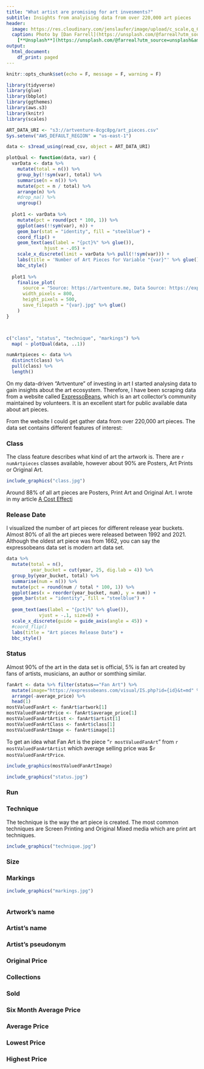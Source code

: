 ```yaml
---
title: "What artist are promising for art invesments?"
subtitle: Insights from analyising data from over 220,000 art pieces
header:
  image: https://res.cloudinary.com/jenslaufer/image/upload/c_scale,q_68,w_600/v1612972542/dan-farrell-fT49QnFucQ8-unsplash.jpg
  caption: Photo by [Dan Farrell](https://unsplash.com/@farreal?utm_source=unsplash&amp;utm_medium=referral&amp;utm_content=creditCopyText)
    [**Unsplash**](https://unsplash.com/@farreal?utm_source=unsplash&amp;utm_medium=referral&amp;utm_content=creditCopyText)
output:
  html_document:
    df_print: paged
---
```


```r
knitr::opts_chunk$set(echo = F, message = F, warning = F)
```

```r
library(tidyverse)
library(glue)
library(bbplot)
library(ggthemes)
library(aws.s3)
library(knitr)
library(scales)
```

```r
ART_DATA_URI <- "s3://artventure-8cgc8pg/art_pieces.csv"
Sys.setenv("AWS_DEFAULT_REGION" = "us-east-1")
```


```r
data <- s3read_using(read_csv, object = ART_DATA_URI) 
```




```r
plotQual <- function(data, var) {
  varData <- data %>%
    mutate(total = n()) %>%
    group_by(!!sym(var), total) %>%
    summarise(n = n()) %>%
    mutate(pct = n / total) %>%
    arrange(n) %>%
    #drop_na() %>%
    ungroup()
  
  plot1 <- varData %>%
    mutate(pct = round(pct * 100, 1)) %>%
    ggplot(aes(!!sym(var), n)) +
    geom_bar(stat = "identity", fill = "steelblue") +
    coord_flip() +
    geom_text(aes(label = "{pct}%" %>% glue()),
              hjust = -.05) +
    scale_x_discrete(limit = varData %>% pull(!!sym(var))) +
    labs(title = 'Number of Art Pieces for Variable "{var}"' %>% glue()) +
    bbc_style()
  
  plot1 %>%
    finalise_plot(
      source = "Source: https://artventure.me, Data Source: https://expressobeans.com",
      width_pixels = 800,
      height_pixels = 500,
      save_filepath = "{var}.jpg" %>% glue()
    )
}



c("class", "status", "technique", "markings") %>%
  map( ~ plotQual(data, ..1))

numArtpieces <- data %>% 
  distinct(class) %>% 
  pull(class) %>% 
  length()

```





On my data-driven "Artventure" of investing in art I started analysing data to gain insights about the art ecosystem. Therefore, I have been scraping data from a website called [ExpressoBeans](https://expressobeans.com), which is an art collector's community maintained by volunteers. It is an excellent start for public available data about art pieces.

From the website I could get gather data from over 220,000 art pieces. The data set contains different features of interest:

### Class

The class feature describes what kind of art the artwork is. There are `r numArtpieces` classes available, however about 90% are Posters, Art Prints or Original Art.



```r
include_graphics("class.jpg")
```
 
Around 88% of all art pieces are Posters, Print Art and Original Art. I wrote in my article [A Cost Effecti]()

  
### Release Date

I visualized the number of art pieces for different release year buckets. Almost 80% of all the art pieces were released between 1992 and 2021. Although the oldest art piece was from 1662, you can say the expressobeans data set is modern art data set.

```r
data %>%
  mutate(total = n(),
         year_bucket = cut(year, 25, dig.lab = 4)) %>%
  group_by(year_bucket, total) %>%
  summarise(num = n()) %>%
  mutate(pct = round(num / total * 100, 1)) %>%
  ggplot(aes(x = reorder(year_bucket, num), y = num)) +
  geom_bar(stat = "identity", fill = "steelblue") +
  
  geom_text(aes(label = "{pct}%" %>% glue()),
            vjust = -.1, size=8) +
  scale_x_discrete(guide = guide_axis(angle = 45)) +
  #coord_flip()
  labs(title = "Art pieces Release Date") +
  bbc_style()
```


### Status

Almost 90% of the art in the data set is official, 5% is fan art created by fans of artists, musicians,
an author or somthing similar.

```r
fanArt <- data %>% filter(status=="Fan Art") %>% 
  mutate(image="https://expressobeans.com/visual/IS.php?id={id}&t=md" %>% glue()) %>% 
  arrange(-average_price) %>% 
  head(1)
mostValuedFanArt <- fanArt$artwork[1]
mostValuedFanArtPrice <- fanArt$average_price[1]
mostValuedFanArtArtist <- fanArt$artist[1]
mostValuedFanArtClass <- fanArt$class[1]
mostValuedFanArtImage <- fanArt$image[1]
```
To get an idea what Fan Art is the piece "`r mostValuedFanArt`" from `r mostValuedFanArtArtist` which average selling price was $`r mostValuedFanArtPrice`.

```r
include_graphics(mostValuedFanArtImage)
```




```r
include_graphics("status.jpg")
```

### Run
### Technique

The technique is the way the art piece is created. The most common techniques are Screen Printing and Original Mixed media which are print art techniques.

```r
include_graphics("technique.jpg")
```

### Size


### Markings



```r
include_graphics("markings.jpg")
```
```r

```



### Artwork's name
### Artist's name
### Artist's pseudonym
### Original Price
### Collections
### Sold
### Six Month Average Price
### Average Price
### Lowest Price
### Highest Price

